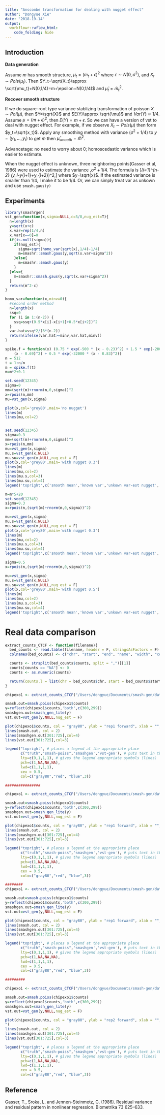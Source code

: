 ```yaml
---
title: "Anscombe transformation for dealing with nugget effect"
author: "Dongyue Xie"
date: "2018-10-14"
output: 
  workflowr::wflow_html:
    code_folding: hide
---
```


## Introduction

**Data generation**

Assume $m$ has smooth structure, $\mu_t=(m_t+\epsilon)^2$ where $\epsilon\sim N(0,\sigma^2)$, and $X_t\sim Pois(\mu_t)$. Then $Y_t=\sqrt{X_t}\approx \sqrt{\mu_t}+N(0,1/4)=m+\epsilon+N(0,1/4)$ and $\hat\mu_t=\hat m_t^2$.

**Recover smooth structure**

If we do square-root type variance stablizing transformation of poisson $X\sim Poi(\mu)$, then $Y=\sqrt{X}$ and $E(Y)\approx \sqrt{\mu}$ and $Var(Y)\approx 1/4$. Assume $\mu=(m+\epsilon)^2$, then $E(Y)=m+\epsilon$. So we can have a version of vst to deal with nugget effect. For example, if we observe $X_t\sim Pois(\mu)$ then form $y_t=\sqrt{x_t}$. Apply any smoothing method with variance $(\sigma^2+1/4)$ to $y=(y_1,...,y_t)$ to get $\hat{m}$ then $\hat\mu_{smooth}=\hat{m}^2$. 

Advancetage: no need to worry about 0; homoscedastic variance which is easier to estimate.

When the nugget effect is unknown, three neighboring points(Gasser et al, 1986) were used to estimate the variance ,$\sigma^2+1/4$. The formula is \[\frac{2}{3(n-2)}\Sigma_{i=1}^{n-2} (\frac{1}{2}y_i-y_{i+1}+\frac{1}{2}y_{i+2})^2,\] where $y=\sqrt{x}$. If the estimated variance is smaller than $1/4$, I make it to be $1/4$. Or, we can simply treat var as unkown and use `smash.gaus(y)`

## Experiments

```r
library(smashrgen)
vst_gen=function(x,sigma=NULL,c=3/8,nug_est=T){
  n=length(x)
  y=sqrt(x+c)
  x.var=rep(1/4,n)
  x.var[x==0]=0
  if(is.null(sigma)){
    if(nug_est){
      sigma=sqrt(homo_var(sqrt(x),1/4)-1/4)
      m=smashr::smash.gaus(y,sqrt(x.var+sigma^2))
    }else{
      m=smashr::smash.gaus(y)
    }
  }else{
    m=smashr::smash.gaus(y,sqrt(x.var+sigma^2))
  }
  return(m^2-c)
}

homo_var=function(x,minv=0){
  #second order method 
  n=length(x)
  ssq=0
  for (i in 1:(n-2)) {
    ssq=ssq+(0.5*x[i]-x[i+1]+0.5*x[i+2])^2
  }
  var.hat=ssq*2/(3*(n-2))
  return(ifelse(var.hat>=minv,var.hat,minv))
}

```

```r
spike.f = function(x) (0.75 * exp(-500 * (x - 0.23)^2) + 1.5 * exp(-2000 * (x - 0.33)^2) + 3 * exp(-8000 * (x - 0.47)^2) + 2.25 * exp(-16000 * 
    (x - 0.69)^2) + 0.5 * exp(-32000 * (x - 0.83)^2))
n = 512
t = 1:n/n
m = spike.f(t)
m=m*2+0.1

set.seed(12345)
sigma=0
mm=(sqrt(m)+rnorm(n,0,sigma))^2
x=rpois(n,mm)
mu=vst_gen(x,sigma)

plot(x,col='grey80',main='no nugget')
lines(m)
lines(mu,col=2)


set.seed(12345)
sigma=0.3
mm=(sqrt(m)+rnorm(n,0,sigma))^2
x=rpois(n,mm)
mu=vst_gen(x,sigma)
mu.s=vst_gen(x,NULL)
mu.su=vst_gen(x,NULL,nug_est = F)
plot(x,col='grey80',main='with nugget 0.3')
lines(m)
lines(mu,col=2)
lines(mu.s,col=3)
lines(mu.su,col=4)
legend('topright',c('smooth mean','known var','unkown var-est nugget','unkown var'),lty=c(1,1,1,1),col=c(1,2,3,4))

m=m*5+20
set.seed(12345)
sigma=0.3
x=rpois(n,(sqrt(m)+rnorm(n,0,sigma))^2)

mu=vst_gen(x,sigma)
mu.s=vst_gen(x,NULL)
mu.su=vst_gen(x,NULL,nug_est = F)
plot(x,col='grey80',main='with nugget 0.3')
lines(m)
lines(mu,col=2)
lines(mu.s,col=3)
lines(mu.su,col=4)
legend('topright',c('smooth mean','known var','unkown var-est nugget','unkown var'),lty=c(1,1,1,1),col=c(1,2,3,4))

sigma=0.5
x=rpois(n,(sqrt(m)+rnorm(n,0,sigma))^2)

mu=vst_gen(x,sigma)
mu.s=vst_gen(x,NULL)
mu.su=vst_gen(x,NULL,nug_est = F)
plot(x,col='grey80',main='with nugget 0.5')
lines(m)
lines(mu,col=2)
lines(mu.s,col=3)
lines(mu.su,col=4)
legend('topright',c('smooth mean','known var','unkown var-est nugget','unkown var'),lty=c(1,1,1,1),col=c(1,2,3,4))
```


# Real data comparison

```r
extract_counts_CTCF <- function(filename){
  bed_counts <- read.table(filename, header = F, stringsAsFactors = F)
  colnames(bed_counts) <- c("chr", "start", "end", "name", "width", "counts")

  counts <- strsplit(bed_counts$counts, split = ",")[[1]]
  counts[counts == "NA"] <- 0
  counts <- as.numeric(counts)

  return(counts.l = list(chr = bed_counts$chr, start = bed_counts$start, end = bed_counts$end, counts = counts))
}

chipexo1 <- extract_counts_CTCF("/Users/dongyue/Documents/smash-gen/data/chipexo_examples/example_CTCF_MACE_wgEncodeOpenChromChipHelas3CtcfAlnRep1_forward_counts.txt")

smash.out=smash.poiss(chipexo1$counts)
y=reflect(chipexo1$counts,'both',c(300,299))
smashgen.out=smash_gen_lite(y)
vst.out=vst_gen(y,NULL,nug_est = F)

plot(chipexo1$counts, col = "gray80", ylab = "rep1 forward", xlab = "", main = "EncodeOpenChromChipHelas - Rep 1")
lines(smash.out, col = 2)
lines(smashgen.out[301:725],col=4)
lines(vst.out[301:725],col=3)

legend("topright", # places a legend at the appropriate place
       c("truth","smash-poiss",'smashgen','vst-gen'), # puts text in the legend
       lty=c(0,1,1,1), # gives the legend appropriate symbols (lines)
       pch=c(1,NA,NA,NA),
       lwd=c(1,1,1,1),
       cex = 0.5,
       col=c("gray80","red", "blue",3))

################

chipexo1 <- extract_counts_CTCF("/Users/dongyue/Documents/smash-gen/data/chipexo_examples/example_CTCF_MACE_wgEncodeBroadHistoneHelas3CtcfStdAlnRep1_forward_counts.txt")

smash.out=smash.poiss(chipexo1$counts)
y=reflect(chipexo1$counts,'both',c(300,299))
smashgen.out=smash_gen_lite(y)
vst.out=vst_gen(y,NULL,nug_est = F)

plot(chipexo1$counts, col = "gray80", ylab = "rep1 forward", xlab = "", main = "EncodeBroadHistoneHelas - Rep 1")
lines(smash.out, col = 2)
lines(smashgen.out[301:725],col=4)
lines(vst.out[301:725],col=3)

legend("topright", # places a legend at the appropriate place
       c("truth","smash-poiss",'smashgen','vst-gen'), # puts text in the legend
       lty=c(0,1,1,1), # gives the legend appropriate symbols (lines)
       pch=c(1,NA,NA,NA),
       lwd=c(1,1,1,1),
       cex = 0.5,
       col=c("gray80","red", "blue",3))

########
chipexo1 <- extract_counts_CTCF("/Users/dongyue/Documents/smash-gen/data/chipexo_examples/example_CTCF_MACE_wgEncodeOpenChromChipHelas3CtcfAlnRep1_forward_counts.txt")

smash.out=smash.poiss(chipexo1$counts)
y=reflect(chipexo1$counts,'both',c(300,299))
smashgen.out=smash_gen_lite(y)
vst.out=vst_gen(y,NULL,nug_est = F)

plot(chipexo1$counts, col = "gray80", ylab = "rep1 forward", xlab = "", main = "EncodeOpenChromChipHelas - Rep 1")
lines(smash.out, col = 2)
lines(smashgen.out[301:725],col=4)
lines(vst.out[301:725],col=3)

legend("topright", # places a legend at the appropriate place
       c("truth","smash-poiss",'smashgen','vst-gen'), # puts text in the legend
       lty=c(0,1,1,1), # gives the legend appropriate symbols (lines)
       pch=c(1,NA,NA,NA),
       lwd=c(1,1,1,1),
       cex = 0.5,
       col=c("gray80","red", "blue",3))

#########

chipexo1 <- extract_counts_CTCF("/Users/dongyue/Documents/smash-gen/data/chipexo_examples/example_CTCF_MACE_wgEncodeOpenChromChipHelas3CtcfAlnRep2_forward_counts.txt")

smash.out=smash.poiss(chipexo1$counts)
y=reflect(chipexo1$counts,'both',c(300,299))
smashgen.out=smash_gen_lite(y)
vst.out=vst_gen(y,NULL,nug_est = F)

plot(chipexo1$counts, col = "gray80", ylab = "rep2 forward", xlab = "", main = "EncodeOpenChromChipHelas - Rep 2
")
lines(smash.out, col = 2)
lines(smashgen.out[301:725],col=4)
lines(vst.out[301:725],col=3)

legend("topright", # places a legend at the appropriate place
       c("truth","smash-poiss",'smashgen','vst-gen'), # puts text in the legend
       lty=c(0,1,1,1), # gives the legend appropriate symbols (lines)
       pch=c(1,NA,NA,NA),
       lwd=c(1,1,1,1),
       cex = 0.5,
       col=c("gray80","red", "blue",3))

```

## Reference

Gasser, T., Sroka, L. and Jennen-Steinmetz, C. (1986). Residual variance and residual pattern in nonlinear regression. Biometrika 73 625–633.
